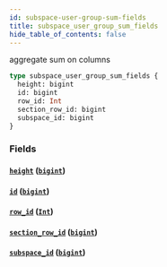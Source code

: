 ```yaml
---
id: subspace-user-group-sum-fields
title: subspace_user_group_sum_fields
hide_table_of_contents: false
---
```


aggregate sum on columns

```graphql
type subspace_user_group_sum_fields {
  height: bigint
  id: bigint
  row_id: Int
  section_row_id: bigint
  subspace_id: bigint
}
```

### Fields

#### [`height`](#) ([`bigint`](../scalars/bigint))

#### [`id`](#) ([`bigint`](../scalars/bigint))

#### [`row_id`](#) ([`Int`](../scalars/int))

#### [`section_row_id`](#) ([`bigint`](../scalars/bigint))

#### [`subspace_id`](#) ([`bigint`](../scalars/bigint))
